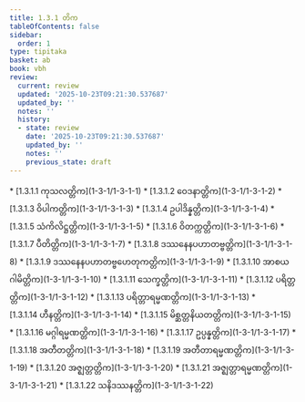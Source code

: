 ```yaml
---
title: 1.3.1 တိက
tableOfContents: false
sidebar:
  order: 1
type: tipitaka
basket: ab
book: vbh
review:
  current: review
  updated: '2025-10-23T09:21:30.537687'
  updated_by: ''
  notes: ''
  history:
  - state: review
    date: '2025-10-23T09:21:30.537687'
    updated_by: ''
    notes: ''
    previous_state: draft
---
```



<ReviewStatus review={frontmatter.review} showDetails={true} />

<HypothesisAnnotation frontmatter={frontmatter} />

<DynamicBreadcrumb />



<TableOfContents book="vbh" section="1.3.1">
* [1.3.1.1 ကုသလတ္တိက](1-3-1/1-3-1-1)
* [1.3.1.2 ဝေဒနာတ္တိက](1-3-1/1-3-1-2)
* [1.3.1.3 ဝိပါကတ္တိက](1-3-1/1-3-1-3)
* [1.3.1.4 ဥပါဒိန္နတ္တိက](1-3-1/1-3-1-4)
* [1.3.1.5 သံကိလိဋ္ဌတ္တိက](1-3-1/1-3-1-5)
* [1.3.1.6 ဝိတက္ကတ္တိက](1-3-1/1-3-1-6)
* [1.3.1.7 ပီတိတ္တိက](1-3-1/1-3-1-7)
* [1.3.1.8 ဒဿနေနပဟာတဗ္ဗတ္တိက](1-3-1/1-3-1-8)
* [1.3.1.9 ဒဿနေနပဟာတဗ္ဗဟေတုကတ္တိက](1-3-1/1-3-1-9)
* [1.3.1.10 အာစယဂါမိတ္တိက](1-3-1/1-3-1-10)
* [1.3.1.11 သေက္ခတ္တိက](1-3-1/1-3-1-11)
* [1.3.1.12 ပရိတ္တတ္တိက](1-3-1/1-3-1-12)
* [1.3.1.13 ပရိတ္တာရမ္မဏတ္တိက](1-3-1/1-3-1-13)
* [1.3.1.14 ဟီနတ္တိက](1-3-1/1-3-1-14)
* [1.3.1.15 မိစ္ဆတ္တနိယတတ္တိက](1-3-1/1-3-1-15)
* [1.3.1.16 မဂ္ဂါရမ္မဏတ္တိက](1-3-1/1-3-1-16)
* [1.3.1.17 ဥပ္ပန္နတ္တိက](1-3-1/1-3-1-17)
* [1.3.1.18 အတီတတ္တိက](1-3-1/1-3-1-18)
* [1.3.1.19 အတီတာရမ္မဏတ္တိက](1-3-1/1-3-1-19)
* [1.3.1.20 အဇ္ဈတ္တတ္တိက](1-3-1/1-3-1-20)
* [1.3.1.21 အဇ္ဈတ္တာရမ္မဏတ္တိက](1-3-1/1-3-1-21)
* [1.3.1.22 သနိဒဿနတ္တိက](1-3-1/1-3-1-22)
</TableOfContents>